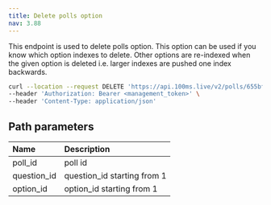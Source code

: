 ```yaml
---
title: Delete polls option
nav: 3.88
---
```


This endpoint is used to delete polls option. This option can be used if you know which option indexes to delete. Other options are re-indexed when the given option is deleted i.e. larger indexes are pushed one index backwards.

<DeleteRequest title="https://api.100ms.live/v2/polls/<poll_id>/questions/<question_id>/options/<option_id>" />

<Request id="req-0">

```bash
curl --location --request DELETE 'https://api.100ms.live/v2/polls/655bffeecd34739a72637305/questions/1/options/1' \
--header 'Authorization: Bearer <management_token>' \
--header 'Content-Type: application/json'
```

</Request>

<ResponseBox id="res-0" status="204 No Content">

</ResponseBox>

## Path parameters

| Name               | Description                                                                                   |
| :----------------- |  :------- |
| poll_id <br/>         | poll id       |
| question_id <br/>        | question_id starting from 1    |
| option_id <br/>     | option_id starting from 1       |
